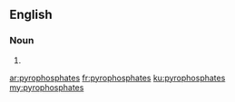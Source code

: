 ==English==

===Noun===
{{head|en|plural}}

# {{plural of|pyrophosphate|lang=en}}

[[ar:pyrophosphates]]
[[fr:pyrophosphates]]
[[ku:pyrophosphates]]
[[my:pyrophosphates]]